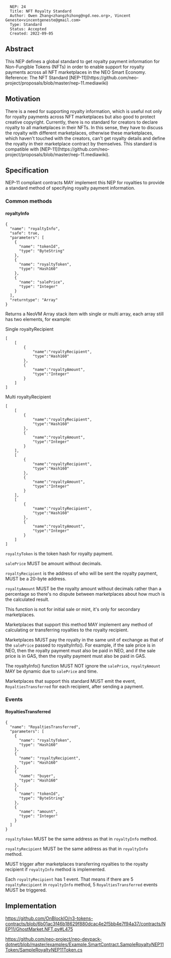 <pre>
  NEP: 24
  Title: NFT Royalty Standard
  Author: Owen Zhang<zhangzhihong@ngd.neo.org>, Vincent Geneste<vincentgeneste@gmail.com>
  Type: Standard
  Status: Accepted
  Created: 2022-09-05
</pre>

==Abstract==

This NEP defines a global standard to get royalty payment information for Non-Fungible Tokens (NFTs) in order to enable support for royalty payments across all NFT marketplaces in the NEO Smart Economy. 
Reference: The NFT Standard [NEP-11](https://github.com/neo-project/proposals/blob/master/nep-11.mediawiki)

==Motivation==

There is a need for supporting royalty information, which is useful not only for royalty payments across NFT marketplaces but also good to protect creative copyright. Currently, there is no standard for creators to declare royalty to all marketplaces in their NFTs. In this sense, they have to discuss the royalty with different marketplaces, otherwise these marketplaces, which haven't touched with the creators, can't get royalty details and define the royalty in their marketplace contract by themselves. This standard is compatible with [NEP-11](https://github.com/neo-project/proposals/blob/master/nep-11.mediawiki).

==Specification==

NEP-11 compliant contracts MAY implement this NEP for royalties to provide a standard method of specifying royalty payment information.

===Common methods===

====royaltyInfo====

<pre>
{
  "name": "royaltyInfo",
  "safe": true,
  "parameters": [
    {
      "name": "tokenId",
      "type": "ByteString"
    },
    {
      "name": "royaltyToken",
      "type": "Hash160"
    },
    {
      "name": "salePrice",
      "type": "Integer"
    }
  ],
  "returntype": "Array"
}
</pre>

Returns a NeoVM Array stack item with single or multi array, each array still has two elements, for example:

Single royaltyRecipient

<pre>
[
    [
        {
            "name":"royaltyRecipient",
            "type":"Hash160"
        },
        {
            "name":"royaltyAmount",
            "type":"Integer"
        }
    ]
]
</pre>

Multi royaltyRecipient

<pre>
[
    [
        {
            "name":"royaltyRecipient",
            "type":"Hash160"
        },
        {
            "name":"royaltyAmount",
            "type":"Integer"
        }
    ],
    [
        {
            "name":"royaltyRecipient",
            "type":"Hash160"
        },
        {
            "name":"royaltyAmount",
            "type":"Integer"
        }
    ],
    [
        {
            "name":"royaltyRecipient",
            "type":"Hash160"
        },
        {
            "name":"royaltyAmount",
            "type":"Integer"
        }
    ]
]
</pre>

<code>royaltyToken</code> is the token hash for royalty payment.

<code>salePrice</code> MUST be amount without decimals.

<code>royaltyRecipient</code> is the address of who will be sent the royalty payment, MUST be a 20-byte address.

<code>royaltyAmount</code>  MUST be the royalty amount without decimals rather than a percentage so there's no dispute between marketplaces about how much is the calculated result. 

This function is not for initial sale or mint, it's only for secondary marketplaces.

Marketplaces that support this method MAY implement any method of calculating or transferring royalties to the royalty recipient.

Marketplaces MUST pay the royalty in the same unit of exchange as that of the <code>salePrice</code> passed to royaltyInfo(). For example, if the sale price is in NEO, then the royalty payment must also be paid in NEO, and if the sale price is in GAS, then the royalty payment must also be paid in GAS.

The royaltyInfo() function MUST NOT ignore the <code>salePrice</code>, <code>royaltyAmount</code> MAY be dynamic due to <code>salePrice</code> and time. 

Marketplaces that support this standard MUST emit the event, <code>RoyaltiesTransferred</code> for each recipient, after sending a payment.

===Events===

====RoyaltiesTransferred====

<pre>
{
  "name": "RoyaltiesTransferred",
  "parameters": [
    {
      "name": "royaltyToken",
      "type": "Hash160"
    },
    {
      "name": "royaltyRecipient",
      "type": "Hash160"
    },
    {
      "name": "buyer",
      "type": "Hash160"
    },
    {
      "name": "tokenId",
      "type": "ByteString"
    },
    {
      "name": "amount",
      "type": "Integer"
    }
  ]
}
</pre>

<code>royaltyToken</code> MUST be the same address as that in <code>royaltyInfo</code> method.

<code>royaltyRecipient</code> MUST be the same address as that in <code>royaltyInfo</code> method.

MUST trigger after marketplaces transferring royalties to the royalty recipient if <code>royaltyInfo</code> method is implemented.

Each <code>royaltyRecipient</code> has 1 event. That means if there are 5 <code>royaltyRecipient</code> in <code>royaltyInfo</code> method, 5 <code>RoyaltiesTransferred</code> events MUST be triggered.

==Implementation==

https://github.com/OnBlockIO/n3-tokens-contracts/blob/6b01ac3f46b18629f880dcac4e2f5bb4e7f94a37/contracts/NEP11/GhostMarket.NFT.py#L475

https://github.com/neo-project/neo-devpack-dotnet/blob/master/examples/Example.SmartContract.SampleRoyaltyNEP11Token/SampleRoyaltyNEP11Token.cs

